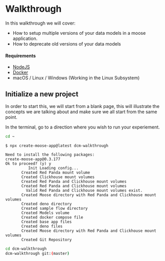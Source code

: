 # Walkthrough

In this walkthrough we will cover:

- How to setup multiple versions of your data models in a moose application.
- How to deprecate old versions of your data models

#### Requirements

- [NodeJS](https://nodejs.org/en/)
- [Docker](https://www.docker.com/)
- macOS / Linux / Windows (Working in the Linux Subsystem)

## Initialize a new project

In order to start this, we will start from a blank page, this will illustrate the concepts we are talking
about and make sure we all start from the same point.

In the terminal, go to a direction where you wish to run your experiement.

```bash
cd ~
```

```
$ npx create-moose-app@latest dcm-walkthrough

Need to install the following packages:
create-moose-app@0.3.177
Ok to proceed? (y) y
          Init Loading config...
       Created Red Panda mount volume
       Created Clickhouse mount volumes
       Created Red Panda and Clickhouse mount volumes
       Created Red Panda and Clickhouse mount volumes
         Valid Red Panda and Clickhouse mount volumes exist.
       Created Moose directory with Red Panda and Clickhouse mount volumes
       Created deno directory
       Created sample flow directory
       Created Models volume
       Created docker compose file
       Created base app files
       Created deno files
       Created Moose directory with Red Panda and Clickhouse mount volumes
       Created Git Repository
```

```bash
cd dcm-walkthrough
dcm-walkthrough git:(master)
```
